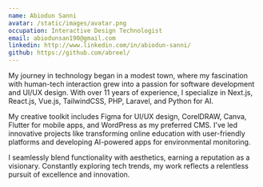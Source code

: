 ```yaml
---
name: Abiodun Sanni
avatar: /static/images/avatar.png
occupation: Interactive Design Technologist
email: abiodunsan190@gmail.com
linkedin: http://www.linkedin.com/in/abiodun-sanni/
github: https://github.com/abreel/
---
```


My journey in technology began in a modest town, where my fascination with human-tech interaction grew into a passion for software development and UI/UX design. With over 11 years of experience, I specialize in Next.js, React.js, Vue.js, TailwindCSS, PHP, Laravel, and Python for AI.

My creative toolkit includes Figma for UI/UX design, CorelDRAW, Canva, Flutter for mobile apps, and WordPress as my preferred CMS. I've led innovative projects like transforming online education with user-friendly platforms and developing AI-powered apps for environmental monitoring.

I seamlessly blend functionality with aesthetics, earning a reputation as a visionary. Constantly exploring tech trends, my work reflects a relentless pursuit of excellence and innovation.
